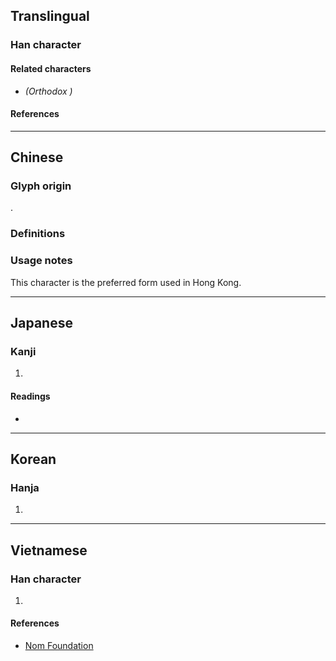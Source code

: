 {{also|慍}}
{{character info/new}}
==Translingual==

===Han character===
{{Han char|rn=61|rad=心|as=09|sn=12|four=96012|canj=PABT|ids=⿰忄昷}}

====Related characters====
* {{l|mul|[[慍]]}} ''(Orthodox {{w|Traditional Chinese|traditional form}})''

====References====
{{Han ref|kx=0395.240|dkj=10954|hdz=42327.150|uh=6120}}

----

==Chinese==

===Glyph origin===
{{Han simp|慍|f=𥁕|t=昷}}.

===Definitions===
{{zh-see|慍|svt}}

===Usage notes===
This character is the preferred form used in Hong Kong. <!-- Refer HKSCS 2016 and http://input.foruto.com/ccc/gongbiu/dzijingbiu/ -->

----

==Japanese==

===Kanji===
{{ja-kanji|grade=|rs=心09}}

# {{defn|lang=ja|sort=心09}}

====Readings====
* {{ja-readings|on=[[うん]] (un), [[おん]] (on)|kun=[[うらむ]] (uramu), [[いかる]] (ikaru)}}

----

==Korean==

===Hanja===
{{ko-hanja|hangeul=온|eumhun=|rv=on|mr=on|y=on}}

# {{defn|lang=ko|sort=心09}}

----

==Vietnamese==

===Han character===
{{vi-hantu|rs=心09|[[uẩn]]}}

# {{defn|lang=vi|sort=心09}}

====References====
* [http://nomfoundation.org/common/nom_details.php?codepoint=6120 Nom Foundation]